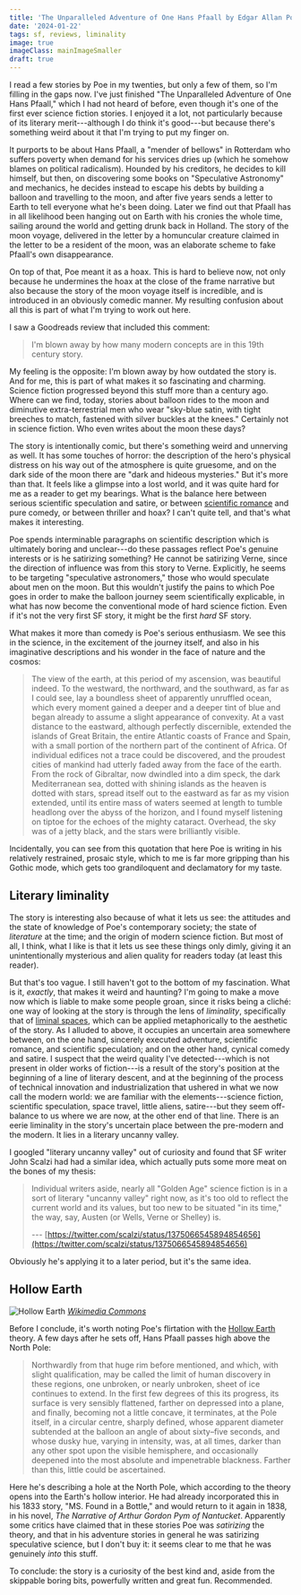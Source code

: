 ```yaml
---
title: 'The Unparalleled Adventure of One Hans Pfaall by Edgar Allan Poe (1835)'
date: '2024-01-22'
tags: sf, reviews, liminality
image: true
imageClass: mainImageSmaller
draft: true
---
```


I read a few stories by Poe in my twenties, but only a few of them, so I'm filling in the gaps now. I've just finished "The Unparalleled Adventure of One Hans Pfaall," which I had not heard of before, even though it's one of the first ever science fiction stories. I enjoyed it a lot, not particularly because of its literary merit---although I do think it's good---but because there's something weird about it that I'm trying to put my finger on.

It purports to be about Hans Pfaall, a "mender of bellows" in Rotterdam who suffers poverty when demand for his services dries up (which he somehow blames on political radicalism). Hounded by his creditors, he decides to kill himself, but then, on discovering some books on "Speculative Astronomy" and mechanics, he decides instead to escape his debts by building a balloon and travelling to the moon, and after five years sends a letter to Earth to tell everyone what he's been doing. Later we find out that Pfaall has in all likelihood been hanging out on Earth with his cronies the whole time, sailing around the world and getting drunk back in Holland. The story of the moon voyage, delivered in the letter by a homuncular creature claimed in the letter to be a resident of the moon, was an elaborate scheme to fake Pfaall's own disappearance.

On top of that, Poe meant it as a hoax. This is hard to believe now, not only because he undermines the hoax at the close of the frame narrative but also because the story of the moon voyage itself is incredible, and is introduced in an obviously comedic manner. My resulting confusion about all this is part of what I'm trying to work out here.

I saw a Goodreads review that included this comment:

> I'm blown away by how many modern concepts are in this 19th century story.

My feeling is the opposite: I'm blown away by how outdated the story is. And for me, this is part of what makes it so fascinating and charming. Science fiction progressed beyond this stuff more than a century ago. Where can we find, today, stories about balloon rides to the moon and diminutive extra-terrestrial men who wear "sky-blue satin, with tight breeches to match, fastened with silver buckles at the knees." Certainly not in science fiction. Who even writes about the moon these days?

The story is intentionally comic, but there's something weird and unnerving as well. It has some touches of horror: the description of the hero's physical distress on his way out of the atmosphere is quite gruesome, and on the dark side of the moon there are "dark and hideous mysteries." But it's more than that. It feels like a glimpse into a lost world, and it was quite hard for me as a reader to get my bearings. What is the balance here between serious scientific speculation and satire, or between [scientific romance](https://en.wikipedia.org/wiki/Scientific_romance) and pure comedy, or between thriller and hoax? I can't quite tell, and that's what makes it interesting.

Poe spends interminable paragraphs on scientific description which is ultimately boring and unclear---do these passages reflect Poe's genuine interests or is he satirizing something? He cannot be satirizing Verne, since the direction of influence was from this story to Verne. Explicitly, he seems to be targeting "speculative astronomers," those who would speculate about men on the moon. But this wouldn't justify the pains to which Poe goes in order to make the balloon journey seem scientifically explicable, in what has now become the conventional mode of hard science fiction. Even if it's not the very first SF story, it might be the first _hard_ SF story.

What makes it more than comedy is Poe's serious enthusiasm. We see this in the science, in the excitement of the journey itself, and also in his imaginative descriptions and his wonder in the face of nature and the cosmos:

> The view of the earth, at this period of my ascension, was beautiful indeed. To the westward, the northward, and the southward, as far as I could see, lay a boundless sheet of apparently unruffled ocean, which every moment gained a deeper and a deeper tint of blue and began already to assume a slight appearance of convexity. At a vast distance to the eastward, although perfectly discernible, extended the islands of Great Britain, the entire Atlantic coasts of France and Spain, with a small portion of the northern part of the continent of Africa. Of individual edifices not a trace could be discovered, and the proudest cities of mankind had utterly faded away from the face of the earth. From the rock of Gibraltar, now dwindled into a dim speck, the dark Mediterranean sea, dotted with shining islands as the heaven is dotted with stars, spread itself out to the eastward as far as my vision extended, until its entire mass of waters seemed at length to tumble headlong over the abyss of the horizon, and I found myself listening on tiptoe for the echoes of the mighty cataract. Overhead, the sky was of a jetty black, and the stars were brilliantly visible.

Incidentally, you can see from this quotation that here Poe is writing in his relatively restrained, prosaic style, which to me is far more gripping than his Gothic mode, which gets too grandiloquent and declamatory for my taste.

## Literary liminality

The story is interesting also because of what it lets us see: the attitudes and the state of knowledge of Poe's contemporary society; the state of _literature_ at the time; and the origin of modern science fiction. But most of all, I think, what I like is that it lets us see these things only dimly, giving it an unintentionally mysterious and alien quality for readers today (at least this reader).

But that's too vague. I still haven't got to the bottom of my fascination. What is it, _exactly_, that makes it weird and haunting? I'm going to make a move now which is liable to make some people groan, since it risks being a cliché: one way of looking at the story is through the lens of _liminality_, specifically that of [liminal spaces](https://en.wikipedia.org/wiki/Liminal_space_(aesthetic)), which can be applied metaphorically to the aesthetic of the story. As I alluded to above, it occupies an uncertain area somewhere between, on the one hand, sincerely executed adventure, scientific romance, and scientific speculation; and on the other hand, cynical comedy and satire. I suspect that the weird quality I've detected---which is not present in older works of fiction---is a result of the story's position at the beginning of a line of literary descent, and at the beginning of the process of technical innovation and industrialization that ushered in what we now call the modern world: we are familiar with the elements---science fiction, scientific speculation, space travel, little aliens, satire---but they seem off-balance to us where we are now, at the other end of that line. There is an eerie liminality in the story's uncertain place between the pre-modern and the modern. It lies in a literary uncanny valley.

I googled "literary uncanny valley" out of curiosity and found that SF writer John Scalzi had had a similar idea, which actually puts some more meat on the bones of my thesis:

> Individual writers aside, nearly all "Golden Age" science fiction is in a sort of literary "uncanny valley" right now, as it's too old to reflect the current world and its values, but too new to be situated "in its time," the way, say, Austen (or Wells, Verne or Shelley) is.
>
> --- [https://twitter.com/scalzi/status/1375066545894854656](https://twitter.com/scalzi/status/1375066545894854656)

Obviously he's applying it to a later period, but it's the same idea.

## Hollow Earth

![Hollow Earth](https://upload.wikimedia.org/wikipedia/commons/b/bc/Map_of_the_Interior_World.png)
*[Wikimedia Commons](https://commons.wikimedia.org/wiki/File:Map_of_the_Interior_World.png)*

Before I conclude, it's worth noting Poe's flirtation with the [Hollow Earth](https://en.wikipedia.org/wiki/Hollow_Earth) theory. A few days after he sets off, Hans Pfaall passes high above the North Pole:

> Northwardly from that huge rim before mentioned, and which, with slight qualification, may be called the limit of human discovery in these regions, one unbroken, or nearly unbroken, sheet of ice continues to extend. In the first few degrees of this its progress, its surface is very sensibly flattened, farther on depressed into a plane, and finally, becoming not a little concave, it terminates, at the Pole itself, in a circular centre, sharply defined, whose apparent diameter subtended at the balloon an angle of about sixty–five seconds, and whose dusky hue, varying in intensity, was, at all times, darker than any other spot upon the visible hemisphere, and occasionally deepened into the most absolute and impenetrable blackness. Farther than this, little could be ascertained.

Here he's describing a hole at the North Pole, which according to the theory opens into the Earth's hollow interior. He had already incorporated this in his 1833 story, "MS. Found in a Bottle," and would return to it again in 1838, in his novel, _The Narrative of Arthur Gordon Pym of Nantucket_. Apparently some critics have claimed that in these stories Poe was _satirizing_ the theory, and that in his adventure stories in general he was satirizing speculative science, but I don't buy it: it seems clear to me that he was genuinely _into_ this stuff.

To conclude: the story is a curiosity of the best kind and, aside from the skippable boring bits, powerfully written and great fun. Recommended.